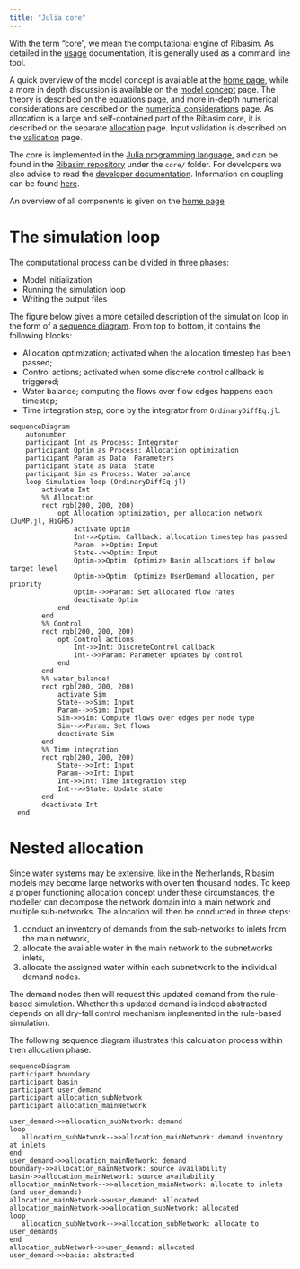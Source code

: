 ```yaml
---
title: "Julia core"
---
```


With the term "core", we mean the computational engine of Ribasim. As detailed in the
[usage](usage.qmd) documentation, it is generally used as a command line tool.

A quick overview of the model concept is available at the [home page](../index.qmd#sec-concept), while a more in depth discussion is available on the [model concept](modelconcept.qmd) page.
The theory is described on the [equations](equations.qmd) page, and more in-depth numerical considerations are described on the [numerical considerations](numerics.qmd) page. As allocation is a large and self-contained part of the Ribasim core, it is described on the separate [allocation](allocation.qmd) page. Input validation is described on the [validation](validation.qmd) page.

The core is implemented in the [Julia programming language](https://julialang.org/), and
can be found in the [Ribasim repository](https://github.com/Deltares/Ribasim) under the
`core/` folder. For developers we also advise to read the
[developer documentation](../contribute/core.qmd). Information on coupling can be found [here](coupling.qmd).

An overview of all components is given on the [home page](../index.qmd#sec-components)

# The simulation loop {#sec-simulationloop}

The computational process can be divided in three phases:

- Model initialization
- Running the simulation loop
- Writing the output files

The figure below gives a more detailed description of the simulation loop in the form of a [sequence diagram](https://en.wikipedia.org/wiki/Sequence_diagram). From top to bottom, it contains the following blocks:

- Allocation optimization; activated when the allocation timestep has been passed;
- Control actions; activated when some discrete control callback is triggered;
- Water balance; computing the flows over flow edges happens each timestep;
- Time integration step; done by the integrator from `OrdinaryDiffEq.jl`.

```mermaid
sequenceDiagram
    autonumber
    participant Int as Process: Integrator
    participant Optim as Process: Allocation optimization
    participant Param as Data: Parameters
    participant State as Data: State
    participant Sim as Process: Water balance
    loop Simulation loop (OrdinaryDiffEq.jl)
        activate Int
        %% Allocation
        rect rgb(200, 200, 200)
            opt Allocation optimization, per allocation network (JuMP.jl, HiGHS)
                activate Optim
                Int->>Optim: Callback: allocation timestep has passed
                Param-->>Optim: Input
                State-->>Optim: Input
                Optim->>Optim: Optimize Basin allocations if below target level
                Optim->>Optim: Optimize UserDemand allocation, per priority
                Optim-->>Param: Set allocated flow rates
                deactivate Optim
            end
        end
        %% Control
        rect rgb(200, 200, 200)
            opt Control actions
                Int->>Int: DiscreteControl callback
                Int-->>Param: Parameter updates by control
            end
        end
        %% water_balance!
        rect rgb(200, 200, 200)
            activate Sim
            State-->>Sim: Input
            Param-->>Sim: Input
            Sim->>Sim: Compute flows over edges per node type
            Sim-->>Param: Set flows
            deactivate Sim
        end
        %% Time integration
        rect rgb(200, 200, 200)
            State-->>Int: Input
            Param-->>Int: Input
            Int->>Int: Time integration step
            Int-->>State: Update state
        end
        deactivate Int
  end
```

# Nested allocation {#sec-nested-allocation}

Since water systems may be extensive, like in the Netherlands, Ribasim models may become large networks with over ten thousand nodes.
To keep a proper functioning allocation concept under these circumstances, the modeller can decompose the network domain into a main network and multiple sub-networks.
The allocation will then be conducted in three steps:

1. conduct an inventory of demands from the sub-networks to inlets from the main network,
2. allocate the available water in the main network to the subnetworks inlets,
3. allocate the assigned water within each subnetwork to the individual demand nodes.

The demand nodes then will request this updated demand from the rule-based simulation.
Whether this updated demand is indeed abstracted depends on all dry-fall control mechanism implemented in the rule-based simulation.

The following sequence diagram illustrates this calculation process within then allocation phase.

```mermaid
sequenceDiagram
participant boundary
participant basin
participant user_demand
participant allocation_subNetwork
participant allocation_mainNetwork

user_demand->>allocation_subNetwork: demand
loop
   allocation_subNetwork-->>allocation_mainNetwork: demand inventory at inlets
end
user_demand->>allocation_mainNetwork: demand
boundary->>allocation_mainNetwork: source availability
basin->>allocation_mainNetwork: source availability
allocation_mainNetwork-->>allocation_mainNetwork: allocate to inlets (and user_demands)
allocation_mainNetwork->>user_demand: allocated
allocation_mainNetwork->>allocation_subNetwork: allocated
loop
   allocation_subNetwork-->>allocation_subNetwork: allocate to user_demands
end
allocation_subNetwork->>user_demand: allocated
user_demand->>basin: abstracted
```

